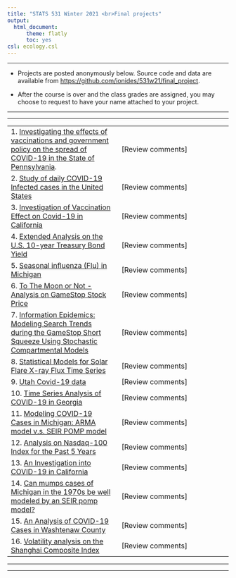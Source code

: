 ```yaml
---
title: "STATS 531 Winter 2021 <br>Final projects"
output:
  html_document:
      theme: flatly
      toc: yes
csl: ecology.csl
---
```


---------

* Projects are posted anonymously below. Source code and data are available from [https://github.com/ionides/531w21/final_project](https://github.com/ionides/531w21/tree/master/final_project).

* After the course is over and the class grades are assigned, you may choose to request to have your name attached to your project.


-----------

----------

| | |
|:----|:----|
| 1. [Investigating the effects of vaccinations and government policy on the spread of COVID-19 in the State of Pennsylvania](https://ionides.github.io/531w21/final_project/project01/blinded.html).<br> | [Review comments] |
| 2. [Study of daily COVID-19 Infected cases in the United States](https://ionides.github.io/531w21/final_project/project02/blinded.html) | [Review comments] |
| 3. [Investigation of Vaccination Effect on Covid-19 in California](https://ionides.github.io/531w21/final_project/project03/blinded.html) | [Review comments] |
| 4. [Extended Analysis on the U.S. 10-year Treasury Bond Yield](https://ionides.github.io/531w21/final_project/project04/blinded.html) | [Review comments] |
| 5. [Seasonal influenza (Flu) in Michigan](https://ionides.github.io/531w21/final_project/project05/blinded.html) | [Review comments] |
| 6. [To The Moon or Not - Analysis on GameStop Stock Price](https://ionides.github.io/531w21/final_project/project06/blinded.html) | [Review comments] |
| 7. [Information Epidemics: Modeling Search Trends during the GameStop Short Squeeze Using Stochastic Compartmental Models](https://ionides.github.io/531w21/final_project/project07/blinded.html) | [Review comments]|
| 8. [Statistical Models for Solar Flare X-ray Flux Time Series](https://ionides.github.io/531w21/final_project/project08/blinded.html) | [Review comments] |
| 9. [Utah Covid-19 data](https://ionides.github.io/531w21/final_project/project09/blinded.html) | [Review comments] |
| 10. [Time Series Analysis of COVID-19 in Georgia](https://ionides.github.io/531w21/final_project/project10/blinded.html) | [Review comments] |
| 11. [Modeling COVID-19 Cases in Michigan: ARMA model v.s. SEIR POMP model](https://ionides.github.io/531w21/final_project/project11/blinded.html) | [Review comments] |
| 12. [Analysis on Nasdaq-100 Index for the Past 5 Years](https://ionides.github.io/531w21/final_project/project12/blinded.html) | [Review comments] |
| 13. [An Investigation into COVID-19 in California](https://ionides.github.io/531w21/final_project/project13/blinded.html) | [Review comments] |
| 14. [Can mumps cases of Michigan in the 1970s be well modeled by an SEIR pomp model?](https://ionides.github.io/531w21/final_project/project14/blinded.html) | [Review comments] |
| 15. [An Analysis of COVID-19 Cases in Washtenaw County](https://ionides.github.io/531w21/final_project/project15/blinded.html) | [Review comments] |
| 16. [Volatility analysis on the Shanghai Composite Index](https://ionides.github.io/531w21/final_project/project16/blinded.html) | [Review comments] |
----------

-----------
